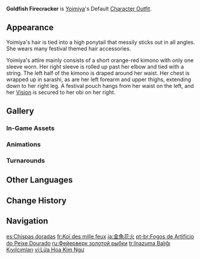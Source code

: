 {{Outfit Infobox
|id           = 204900
|image        = <gallery>
Character Yoimiya Full Wish.png|Wish
Character Yoimiya Game.png|In-Game
</gallery>
|character    = Yoimiya
|type         = Default
|description  = Yoimiya's outfit. A patchwork of memories from festivals over the years.
|obtain       = Unlocked upon obtaining character
}}
'''Goldfish Firecracker''' is [[Yoimiya]]'s Default [[Character Outfit]].

==Appearance==
<!-- Keep appearance section short and concise. Limit to 1-2 paragraphs (preferably 1 paragraph) with 3-4 sentences each. -->
Yoimiya's hair is tied into a high ponytail that messily sticks out in all angles. She wears many festival themed hair accessories.

Yoimiya's attire mainly consists of a short orange-red kimono with only one sleeve worn. Her right sleeve is rolled up past her elbow and tied with a string. The left half of the kimono is draped around her waist. Her chest is wrapped up in sarashi, as are her left forearm and upper thighs, extending down to her right leg. A festival pouch hangs from her waist on the left, and her {{Pyro}} [[Vision]] is secured to her obi on her right.

==Gallery==
===In-Game Assets===
{{Assets/Outfit|Goldfish Firecracker|nomain=1}}

===Animations===
{{Preview/CharacterAnimations|Yoimiya|nocaption=1}}

===Turnarounds===
{{Turnarounds}}

==Other Languages==
{{Other Languages
|en      = Goldfish Firecracker
|zhs     = 金鱼花火
|zhs_rm  = Jīnyú Huāhuǒ
|zht     = 金魚花火
|zht_rm  = Jīnyú Huāhuǒ
|zh_tl   = Goldfish Fireworks
|ja      = 金魚花火
|ja_rm   = Kingyo Hanabi
|ja_tl   = Goldfish Fireworks
|ko      = 금붕어 불꽃
|ko_tl   = Goldfish Fireworks
|es      = Chispas doradas
|es_tl   = Golden Sparks
|fr      = Koï des mille feux
|fr_tl   = {{w|Koi}} of Thousand Fires
|fr_note = Based on the French idiom {{fr|{{wt|briller de mille feux}}|lit=to shine with a thousand fires,}} meaning to shine brightly.
|ru      = Фейерверк золотой рыбки
|ru_tl   = Goldfish Fireworks
|th      = ประกายแสงดอกไม้ไฟ
|th_rm   = Prakai saeng dokmaifai
|th_tl   = Fireworks' Sparkle
|vi      = Lửa Hoa Kim Ngư
|vi_tl   = Goldfish Flower Fire
|de      = Goldfischfeuerwerk
|de_tl   = Goldfish Fireworks
|id      = Goldfish Firecracker
|pt      = Fogos de Artifício do Peixe Dourado
|pt_tl   = Goldfish's Fireworks
|tr      = Inazuma Balığı Kıvılcımları
|tr_tl   = Inazuma Fish Sparkles
|it      = Spettacolo pirotecnico
|it_tl   = {{tt|Fireworks|can also mean Pyrotechnician}} Show
}}

==Change History==
{{Change History|2.0}}

==Navigation==
{{Dressing Room Navbox|type=outfit}}

[[es:Chispas doradas]]
[[fr:Koï des mille feux]]
[[ja:金魚花火]]
[[pt-br:Fogos de Artifício do Peixe Dourado]]
[[ru:Фейерверк золотой рыбки]]
[[tr:Inazuma Balığı Kıvılcımları]]
[[vi:Lửa Hoa Kim Ngư]]